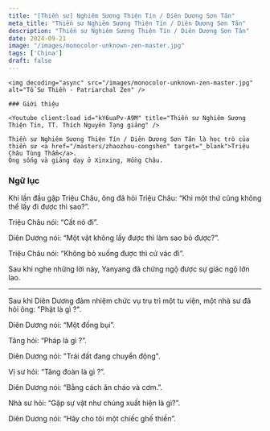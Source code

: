 ```yaml
---
title: "[Thiền sư] Nghiêm Sương Thiện Tín / Diên Dương Sơn Tân"
meta_title: "Thiền sư Nghiêm Sương Thiện Tín / Diên Dương Sơn Tân"
description: "Thiền sư Nghiêm Sương Thiện Tín / Diên Dương Sơn Tân"
date: 2024-09-21
image: "/images/monocolor-unknown-zen-master.jpg"
tags: ['China']
draft: false
---
```


<div className="grid xl:grid-cols-8 lg:grid-cols-8 md:grid-cols-2 sm:grid-cols-2 xs:grid-cols-1 gap-8 bg-body dark:bg-darkmode-body">

  <div className="lg:col-span-3 md:col-span-1">

    <img decoding="async" src="/images/monocolor-unknown-zen-master.jpg" alt="Tổ Sư Thiền - Patriarchal Zen" />

    ### Giới thiệu

    <Youtube client:load id="kY6uaPv-A9M" title="Thiền sư Nghiêm Sương Thiện Tín, TT. Thích Nguyên Tạng giảng" />

    Thiền sư Nghiêm Sương Thiện Tín / Diên Dương Sơn Tân là học trò của thiền sư <a href="/masters/zhaozhou-congshen" target="_blank">Triệu Châu Tùng Thẩm</a>.
    Ông sống và giảng dạy ở Xinxing, Hồng Châu.

</div>

<div className="lg:col-span-5 md:col-span-1">

  ### Ngữ lục

  Khi lần đầu gặp Triệu Châu, ông đã hỏi Triệu Châu: “Khi một thứ cũng không thể lấy đi được thì sao?”.

  Triệu Châu nói: “Cất nó đi”.

  Diên Dương nói: “Một vật không lấy được thì làm sao bỏ được?”.

  Triệu Châu nói: “Không bỏ xuống được thì cứ vác đi”.

  Sau khi nghe những lời này, Yanyang đã chứng ngộ được sự giác ngộ lớn lao.

  ***

  Sau khi Diên Dương đảm nhiệm chức vụ trụ trì một tu viện, một nhà sư đã hỏi ông: "Phật là gì ?".

  Diên Dương nói: “Một đống bụi”.

  Tăng hỏi: “Pháp là gì ?”.

  Diên Dương nói: "Trái đất đang chuyển động".

  Vị sư hỏi: “Tăng đoàn là gì ?”.

  Diên Dương nói: “Bằng cách ăn cháo và cơm.”.

  Nhà sư hỏi: “Gặp sự vật như chúng xuất hiện là gì?”.

  Diên Dương nói: “Hãy cho tôi một chiếc ghế thiền”.

  <Notice type="warning" title="cảnh ngữ">

  </Notice>

  <Notice type="tip" title="tác phẩm">

  </Notice>

  <Notice type="info" title="thông tin khác">

  </Notice>

</div>

</div>

